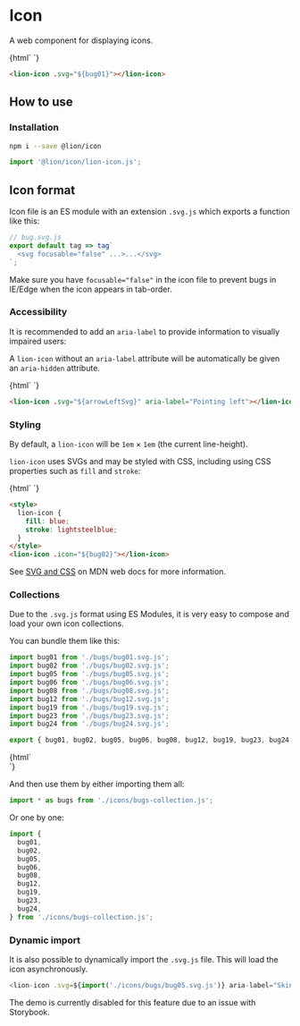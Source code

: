 
<Meta title="Icons/Icon" />

# Icon

A web component for displaying icons.

<Story name="Default">
  {html`
    <style>
      lion-icon {
        width: 50px;
        height: 50px;
      }
    </style>
    <lion-icon .svg="${bugs.bug01}"></lion-icon>
  `}
</Story>

```html
<lion-icon .svg="${bug01}"></lion-icon>
```

## How to use

### Installation

```sh
npm i --save @lion/icon
```

```js
import '@lion/icon/lion-icon.js';
```

## Icon format

Icon file is an ES module with an extension `.svg.js` which exports a function like this:

```js
// bug.svg.js
export default tag => tag`
  <svg focusable="false" ...>...</svg>
`;
```

Make sure you have `focusable="false"` in the icon file to prevent bugs in IE/Edge when the icon appears in tab-order.

### Accessibility

It is recommended to add an `aria-label` to provide information to visually impaired users:

A `lion-icon` without an `aria-label` attribute will be automatically be given an `aria-hidden` attribute.

<Story name="Accessible label">
  {html`
    <lion-icon .svg="${arrowLeftSvg}" aria-label="Pointing left"></lion-icon>
  `}
</Story>

```html
<lion-icon .svg="${arrowLeftSvg}" aria-label="Pointing left"></lion-icon>
```

### Styling

By default, a `lion-icon` will be `1em` × `1em` (the current line-height).

`lion-icon` uses SVGs and may be styled with CSS, including using CSS properties such as `fill` and `stroke`:

<Story name="Styling">
  {html`
    <style>
      lion-icon.custom {
        width: 50px;
        height: 50px;
        fill: blue;
        stroke: red;
      }
    </style>
    <lion-icon class="custom" .svg="${bugs.bug02}" aria-label="Pointing left"></lion-icon>
  `}
</Story>

```html
<style>
  lion-icon {
    fill: blue;
    stroke: lightsteelblue;
  }
</style>
<lion-icon .icon="${bug02}"></lion-icon>
```

See <a href="https://developer.mozilla.org/en-US/docs/Web/SVG/Tutorial/SVG_and_CSS" target="_blank">SVG and CSS</a> on MDN web docs for more information.

### Collections

Due to the `.svg.js` format using ES Modules, it is very easy to compose and load your own icon collections.

You can bundle them like this:

```js
import bug01 from './bugs/bug01.svg.js';
import bug02 from './bugs/bug02.svg.js';
import bug05 from './bugs/bug05.svg.js';
import bug06 from './bugs/bug06.svg.js';
import bug08 from './bugs/bug08.svg.js';
import bug12 from './bugs/bug12.svg.js';
import bug19 from './bugs/bug19.svg.js';
import bug23 from './bugs/bug23.svg.js';
import bug24 from './bugs/bug24.svg.js';

export { bug01, bug02, bug05, bug06, bug08, bug12, bug19, bug23, bug24 };
```

<Story name="Collections">
  {html`
    <style>
      .icon-collection lion-icon {
        height: 50px;
        width: 50px;
      }
    </style>
    <div class="icon-collection">
      <lion-icon .svg=${bugs.bug05} aria-label="Skinny dung beatle"></lion-icon>
      <lion-icon .svg=${bugs.bug06} aria-label="Butterfly"></lion-icon>
      <lion-icon .svg=${bugs.bug08} aria-label="Ant"></lion-icon>
      <lion-icon .svg=${bugs.bug12} aria-label="Striped beatle"></lion-icon>
      <lion-icon .svg=${bugs.bug19} aria-label="Beatle with long whiskers"></lion-icon>
      <lion-icon .svg=${bugs.bug23} aria-label="Swim beatle"></lion-icon>
      <lion-icon .svg=${bugs.bug24} aria-label="Big forrest ant"></lion-icon>
    </div>
  `}
</Story>

And then use them by either importing them all:

```js
import * as bugs from './icons/bugs-collection.js';
```

Or one by one:

```js
import {
  bug01,
  bug02,
  bug05,
  bug06,
  bug08,
  bug12,
  bug19,
  bug23,
  bug24,
} from './icons/bugs-collection.js';
```

### Dynamic import

It is also possible to dynamically import the `.svg.js` file.
This will load the icon asynchronously.

<Story id="icons-system-internal--dynamic-icon" />

```js
<lion-icon .svg=${import('./icons/bugs/bug05.svg.js')} aria-label="Skinny dung beatle"></lion-icon>
```

The demo is currently disabled for this feature due to an issue with Storybook.
